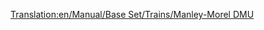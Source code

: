 [[Translation:en/Manual/Base Set/Trains/Manley-Morel DMU]]
{{de/Manual/Base Set/Trains/Züge|Image=[[File:en/Manual/Base Set/Trains/Manleymoreldmu.png]]
|Name=Manley-Morel DMU
|Kosten=£12,890 ($25.780)
|Geschwindigkeit=112 km/h (70 mph)
|Gewicht=32 t
|Leistung=608 PS (447 kW)
|Betriebskosten=£1,278 ($2.556)
|Entwurf=1957
|Betriebsdauer=12
|Platz=78 Passagiere
|Description=Die Manley-Morel DMU ist eine Diesel-Multi-Einheit (DMU) und besteht jeweils aus einer Zug- und Schublok und kann standardmäßig Passagiere transportieren.

Diese Züge sind wirklich nur für leichte Personenverkehr geeignet, da ihnen die Kraft fehlt mit einer größeren Anzahl von Waggons und schweren Gütern zurecht zu kommen. Natürlich könnte man zusätzliche Loks hinzufügen um die Leistung und Kapazität zu steigern jedoch wird sich dadurch die Maximalgeschwindigkeit von 112 km/h nicht erhöhen. Die bessere Lösung währe hier auf den Bau der [[de/Manual/Base Set/Trains/SH '125'|SH "125"]] im Jahre 1977 zu warten und diese zu verwenden.

Ein Wort der Warnung, wenn schnellere Züge auf ein großes Netzwerk gelangen, wird man feststellen, dass diese schwachen Züge den gesamten Betrieb stauen können. Man sollte also entweder von diesen Zügen weck auf bessere Modelle Aufrüsten (oder sie abgegrenzt auf separaten Strecken verwenden) oder man baut [[en/Community/Double-Tracks|Überholmöglichkeiten]].

Dieser Zug wird durch die [[de/Manual/Base Set/Trains/Dash|"Dash"]], die im Jahr 1984 eingeführt wird, überholt sein. da die [[de/Manual/Base Set/Trains/Dash|"Dash"]] 5 km/h schneller und 100 PS stärker ist als sie. - klingt nicht nach viel, aber man wird überrascht sein, wie schnell sie durchstartet!

|Reales-Leben=Das ist die Transport Tycoon Version der [https://www.wikipedia.org/wiki/ British Rail Class 101  Metro-Cammell Baureihe 101 DMU], die als Teil der 1956 British Railways Modernisierung entworfen würde, um Dampflokomotiven auf lokalen und Semi-Express-Linien zu ersetzen. Sie ist ein Paradebeispiel für den allgemeinen Stil der DMUs in den späten 1950er und frühen 1960er Jahren. Unglaublicherweise sah man diese Züge (trotz der in TTD festgelegten "12-Jahre-Lebensdauer") bis 2003 noch immer in den britischen Landschaften herumgondeln.
}}